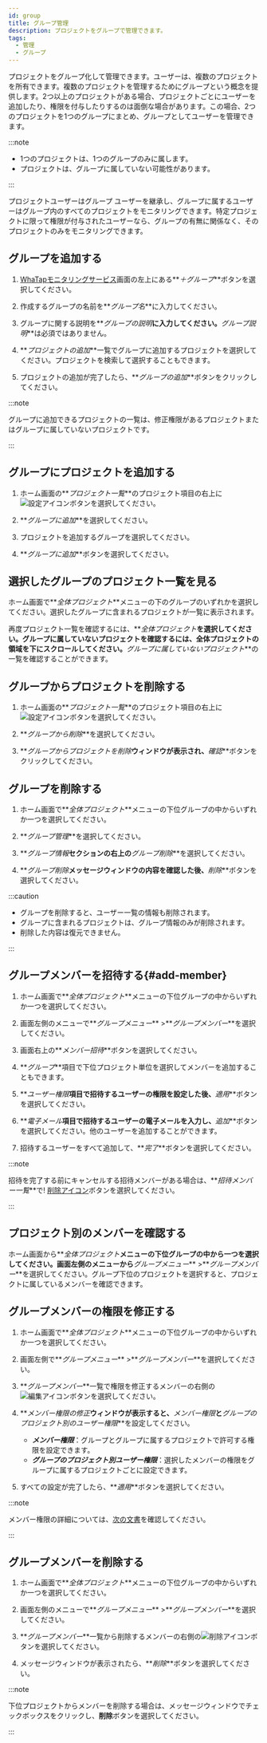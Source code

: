 ```yaml
---
id: group
title: グループ管理
description: プロジェクトをグループで管理できます。
tags:
  - 管理
  - グループ
---
```


プロジェクトをグループ化して管理できます。ユーザーは、複数のプロジェクトを所有できます。複数のプロジェクトを管理するためにグループという概念を提供します。2つ以上のプロジェクトがある場合、プロジェクトごとにユーザーを追加したり、権限を付与したりするのは面倒な場合があります。この場合、2つのプロジェクトを1つのグループにまとめ、グループとしてユーザーを管理できます。

:::note

-   1つのプロジェクトは、1つのグループのみに属します。
-   プロジェクトは、グループに属していない可能性があります。

:::

プロジェクトユーザーはグループ ユーザーを継承し、グループに属するユーザーはグループ内のすべてのプロジェクトをモニタリングできます。特定プロジェクトに限って権限が付与されたユーザーなら、グループの有無に関係なく、そのプロジェクトのみをモニタリングできます。

## グループを追加する

1.  [WhaTapモニタリングサービス](https://service.whatap.io)画面の左上にある**_＋グループ_**ボタンを選択してください。

2.  作成するグループの名前を**_グループ名_**に入力してください。

3.  グループに関する説明を**_グループの説明_**に入力してください。**_グループ説明_**は必須ではありません。

4.  **_プロジェクトの追加_**一覧でグループに追加するプロジェクトを選択してください。プロジェクトを検索して選択することもできます。

5.  プロジェクトの追加が完了したら、**_グループの追加_**ボタンをクリックしてください。

:::note

グループに追加できるプロジェクトの一覧は、修正権限があるプロジェクトまたはグループに属していないプロジェクトです。

:::

## グループにプロジェクトを追加する

1.  ホーム画面の**_プロジェクト一覧_**のプロジェクト項目の右上に![設定アイコン](/img/ico-setting.svg)ボタンを選択してください。 

    <ImgLang img='project-add-group.png' desc='プロジェクト設定' />

2.  **_グループに追加_**を選択してください。

3.  プロジェクトを追加するグループを選択してください。

4.  **_グループに追加_**ボタンを選択してください。

## 選択したグループのプロジェクト一覧を見る

ホーム画面で**_全体プロジェクト_**メニューの下のグループのいずれかを選択してください。選択したグループに含まれるプロジェクトが一覧に表示されます。

<ImgLang img='project-select-group.png' desc='プロジェクトグループを選択する' />

再度プロジェクト一覧を確認するには、**_全体プロジェクト_**を選択してください。グループに属していないプロジェクトを確認するには、全体プロジェクトの領域を下にスクロールしてください。**_グループに属していないプロジェクト_**の一覧を確認することができます。

## グループからプロジェクトを削除する

1.  ホーム画面の**_プロジェクト一覧_**のプロジェクト項目の右上に![設定アイコン](/img/ico-setting.svg)ボタンを選択してください。 

    <ImgLang img='remove-project-from-group.png' desc='グループから削除' />

2.  **_グループから削除_**を選択してください。

3.  **_グループからプロジェクトを削除_**ウィンドウが表示され、**_確認_**ボタンをクリックしてください。

## グループを削除する

1.  ホーム画面で**_全体プロジェクト_**メニューの下位グループの中からいずれか一つを選択してください。

2.  **_グループ管理_**を選択してください。

3.  **_グループ情報_**セクションの右上の**_グループ削除_**を選択してください。

4.  **_グループ削除_**メッセージウィンドウの内容を確認した後、**_削除_**ボタンを選択してください。

:::caution

-   グループを削除すると、ユーザー一覧の情報も削除されます。 
-   グループに含まれるプロジェクトは、グループ情報のみが削除されます。 
-   削除した内容は復元できません。

:::

## グループメンバーを招待する{#add-member}

1.  ホーム画面で**_全体プロジェクト_**メニューの下位グループの中からいずれか一つを選択してください。

2.  画面左側のメニューで**_グループメニュー_** >**_グループメンバー_**を選択してください。

3.  画面右上の**_メンバー招待_**ボタンを選択してください。

4.  **_グループ_**項目で下位プロジェクト単位を選択してメンバーを追加することもできます。

5.  **_ユーザー権限_**項目で招待するユーザーの権限を設定した後、**_適用_**ボタンを選択してください。

6.  **_電子メール_**項目で招待するユーザーの電子メールを入力し、**_追加_**ボタンを選択してください。他のユーザーを追加することができます。

7.  招待するユーザーをすべて追加して、**_完了_**ボタンを選択してください。

:::note

招待を完了する前にキャンセルする招待メンバーがある場合は、**_招待メンバー一覧_**で! [削除アイコン](/img/ico-trash-red.svg)ボタンを選択してください。

:::

## プロジェクト別のメンバーを確認する

<ImgLang img='group-memer-by-project.png' desc='プロジェクト別のメンバー確認' />

ホーム画面から**_全体プロジェクト_**メニューの下位グループの中から一つを選択してください。画面左側のメニューから**_グループメニュー_** >**_グループメンバー_**を選択してください。グループ下位のプロジェクトを選択すると、プロジェクトに属しているメンバーを確認できます。

## グループメンバーの権限を修正する

1.  ホーム画面で**_全体プロジェクト_**メニューの下位グループの中からいずれか一つを選択してください。

2.  画面左側で**_グループメニュー_** >**_グループメンバー_**を選択してください。

3.  **_グループメンバー_**一覧で権限を修正するメンバーの右側の![編集アイコン](/img/ico-edit.svg)ボタンを選択してください。 

4.  **_メンバー権限の修正_**ウィンドウが表示すると、**_メンバー権限_**と**_グループのプロジェクト別のユーザー権限_**を設定してください。

    -   **_メンバー権限_**：グループとグループに属するプロジェクトで許可する権限を設定できます。
    -   **_グループのプロジェクト別ユーザー権限_**：選択したメンバーの権限をグループに属するプロジェクトごとに設定できます。

5.  すべての設定が完了したら、**_適用_**ボタンを選択してください。

:::note

メンバー権限の詳細については、[次の文書](project-structure#project-auth)を確認してください。

:::

## グループメンバーを削除する

1.  ホーム画面で**_全体プロジェクト_**メニューの下位グループの中からいずれか一つを選択してください。

2.  画面左側のメニューで**_グループメニュー_** >**_グループメンバー_**を選択してください。

3.  **_グループメンバー_**一覧から削除するメンバーの右側の![削除アイコン](/img/ico-trash-red.svg)ボタンを選択してください。

4.  メッセージウィンドウが表示されたら、**_削除_**ボタンを選択してください。

:::note

下位プロジェクトからメンバーを削除する場合は、メッセージウィンドウでチェックボックスをクリックし、**削除**ボタンを選択してください。

:::
